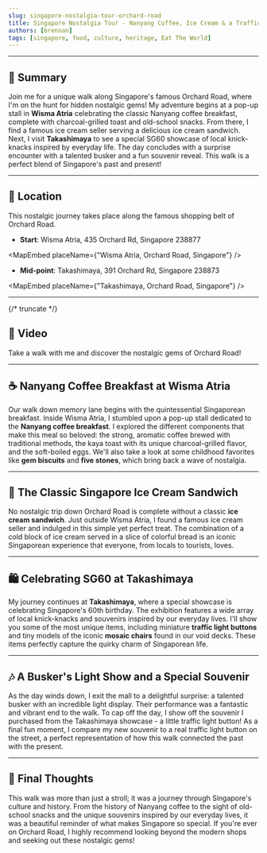 ```yaml
---
slug: singapore-nostalgia-tour-orchard-road
title: Singapore Nostalgia Tour - Nanyang Coffee, Ice Cream & a Traffic Light Button?!
authors: [brennan]
tags: [singapore, food, culture, heritage, Eat The World]
---
```



---

## 📝 **Summary**

Join me for a unique walk along Singapore's famous Orchard Road, where I'm on the hunt for hidden nostalgic gems! My adventure begins at a pop-up stall in **Wisma Atria** celebrating the classic Nanyang coffee breakfast, complete with charcoal-grilled toast and old-school snacks. From there, I find a famous ice cream seller serving a delicious ice cream sandwich. Next, I visit **Takashimaya** to see a special SG60 showcase of local knick-knacks inspired by everyday life. The day concludes with a surprise encounter with a talented busker and a fun souvenir reveal. This walk is a perfect blend of Singapore's past and present!

---

## 📍 Location

This nostalgic journey takes place along the famous shopping belt of Orchard Road.

- **Start**: Wisma Atria, 435 Orchard Rd, Singapore 238877

<MapEmbed placeName={"Wisma Atria, Orchard Road, Singapore"} />

- **Mid-point**: Takashimaya, 391 Orchard Rd, Singapore 238873

<MapEmbed placeName={"Takashimaya, Orchard Road, Singapore"} />

---

{/* truncate */}

## 🎥 Video

Take a walk with me and discover the nostalgic gems of Orchard Road!

<YouTubeEmbed videoId="DJyeWJYQqZA" />

---

## ☕ Nanyang Coffee Breakfast at Wisma Atria

Our walk down memory lane begins with the quintessential Singaporean breakfast. Inside Wisma Atria, I stumbled upon a pop-up stall dedicated to the **Nanyang coffee breakfast**. I explored the different components that make this meal so beloved: the strong, aromatic coffee brewed with traditional methods, the kaya toast with its unique charcoal-grilled flavor, and the soft-boiled eggs. We'll also take a look at some childhood favorites like **gem biscuits** and **five stones**, which bring back a wave of nostalgia.

---

## 🍦 The Classic Singapore Ice Cream Sandwich

No nostalgic trip down Orchard Road is complete without a classic **ice cream sandwich**. Just outside Wisma Atria, I found a famous ice cream seller and indulged in this simple yet perfect treat. The combination of a cold block of ice cream served in a slice of colorful bread is an iconic Singaporean experience that everyone, from locals to tourists, loves.

---

## 🛍️ Celebrating SG60 at Takashimaya

My journey continues at **Takashimaya**, where a special showcase is celebrating Singapore's 60th birthday. The exhibition features a wide array of local knick-knacks and souvenirs inspired by our everyday lives. I'll show you some of the most unique items, including miniature **traffic light buttons** and tiny models of the iconic **mosaic chairs** found in our void decks. These items perfectly capture the quirky charm of Singaporean life.

---

## 🎶 A Busker's Light Show and a Special Souvenir

As the day winds down, I exit the mall to a delightful surprise: a talented busker with an incredible light display. Their performance was a fantastic and vibrant end to the walk. To cap off the day, I show off the souvenir I purchased from the Takashimaya showcase - a little traffic light button! As a final fun moment, I compare my new souvenir to a real traffic light button on the street, a perfect representation of how this walk connected the past with the present.

---

## 💬 Final Thoughts

This walk was more than just a stroll; it was a journey through Singapore's culture and history. From the history of Nanyang coffee to the sight of old-school snacks and the unique souvenirs inspired by our everyday lives, it was a beautiful reminder of what makes Singapore so special. If you're ever on Orchard Road, I highly recommend looking beyond the modern shops and seeking out these nostalgic gems!
